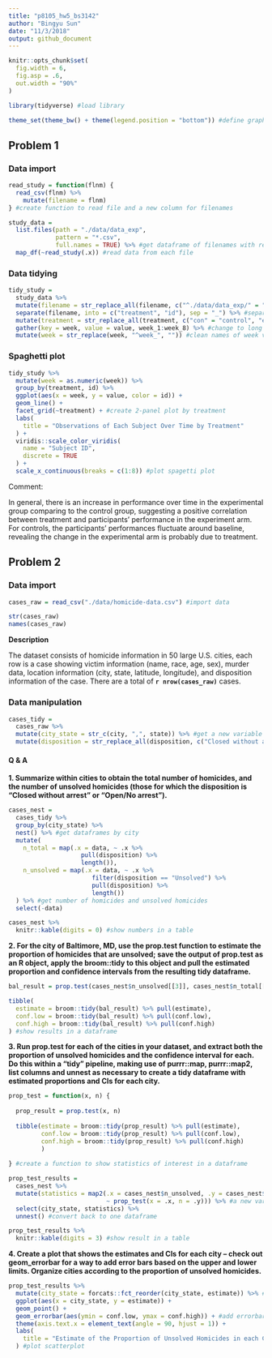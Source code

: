 ```yaml
---
title: "p8105_hw5_bs3142"
author: "Bingyu Sun"
date: "11/3/2018"
output: github_document
---
```


```r
knitr::opts_chunk$set(
  fig.width = 6,
  fig.asp = .6,
  out.width = "90%"
) 

library(tidyverse) #load library

theme_set(theme_bw() + theme(legend.position = "bottom")) #define graph format
```

## Problem 1

### Data import

```r
read_study = function(flnm) {
  read_csv(flnm) %>%
    mutate(filename = flnm)
} #create function to read file and a new column for filenames

study_data = 
  list.files(path = "./data/data_exp",
             pattern = "*.csv",
             full.names = TRUE) %>% #get dataframe of filenames with relative file path
  map_df(~read_study(.x)) #read data from each file
```

### Data tidying

```r
tidy_study =
  study_data %>%
  mutate(filename = str_replace_all(filename, c("^./data/data_exp/" = "", ".csv$" = ""))) %>% #clean up filename
  separate(filename, into = c("treatment", "id"), sep = "_") %>% #separate filename to two variables as treatment and id
  mutate(treatment = str_replace_all(treatment, c("con" = "control", "exp" = "experiment"))) %>% #rename con to control, exp to experiment
  gather(key = week, value = value, week_1:week_8) %>% #change to long format
  mutate(week = str_replace(week, "^week_", "")) #clean names of week variable
```

### Spaghetti plot

```r
tidy_study %>%
  mutate(week = as.numeric(week)) %>%
  group_by(treatment, id) %>% 
  ggplot(aes(x = week, y = value, color = id)) +
  geom_line() +
  facet_grid(~treatment) + #create 2-panel plot by treatment
  labs(
    title = "Observations of Each Subject Over Time by Treatment"
  ) +
  viridis::scale_color_viridis(
    name = "Subject ID",
    discrete = TRUE
  ) +
  scale_x_continuous(breaks = c(1:8)) #plot spagetti plot
```

Comment:

In general, there is an increase in performance over time in the experimental group comparing to the control group, suggesting a positive correlation between treatment and participants' performance in the experiment arm. For controls, the participants' performances fluctuate around baseline, revealing the change in the experimental arm is probably due to treatment.

## Problem 2

### Data import

```r
cases_raw = read_csv("./data/homicide-data.csv") #import data

str(cases_raw)
names(cases_raw)
```

**Description**

The dataset consists of homicide information in 50 large U.S. cities, each row is a case showing victim information (name, race, age, sex), murder data, location information (city, state, latitude, longitude), and disposition information of the case. There are a total of **`r nrow(cases_raw)`** cases.

### Data manipulation

```r
cases_tidy =
  cases_raw %>%
  mutate(city_state = str_c(city, ",", state)) %>% #get a new variable city_state
  mutate(disposition = str_replace_all(disposition, c("Closed without arrest" = "Unsolved", "Open/No arrest" = "Unsolved"))) #combine two categories to one category called unsolved
```

#### Q & A

**1. Summarize within cities to obtain the total number of homicides, and the number of unsolved homicides (those for which the disposition is “Closed without arrest” or “Open/No arrest”).**

```r
cases_nest =
  cases_tidy %>%
  group_by(city_state) %>%
  nest() %>% #get dataframes by city
  mutate(
    n_total = map(.x = data, ~ .x %>% 
                    pull(disposition) %>%
                    length()),
    n_unsolved = map(.x = data, ~ .x %>%
                       filter(disposition == "Unsolved") %>%
                       pull(disposition) %>%
                       length())
  ) %>% #get number of homicides and unsolved homicides
  select(-data)

cases_nest %>%
  knitr::kable(digits = 0) #show numbers in a table
```

**2. For the city of Baltimore, MD, use the prop.test function to estimate the proportion of homicides that are unsolved; save the output of prop.test as an R object, apply the broom::tidy to this object and pull the estimated proportion and confidence intervals from the resulting tidy dataframe.**

```r
bal_result = prop.test(cases_nest$n_unsolved[[3]], cases_nest$n_total[[3]]) #prop.test for Baltimore

tibble(
  estimate = broom::tidy(bal_result) %>% pull(estimate),
  conf.low = broom::tidy(bal_result) %>% pull(conf.low),
  conf.high = broom::tidy(bal_result) %>% pull(conf.high)
) #show results in a dataframe
```

**3. Run prop.test for each of the cities in your dataset, and extract both the proportion of unsolved homicides and the confidence interval for each. Do this within a “tidy” pipeline, making use of purrr::map, purrr::map2, list columns and unnest as necessary to create a tidy dataframe with estimated proportions and CIs for each city.**

```r
prop_test = function(x, n) {
  
  prop_result = prop.test(x, n)
  
  tibble(estimate = broom::tidy(prop_result) %>% pull(estimate),
         conf.low = broom::tidy(prop_result) %>% pull(conf.low),
         conf.high = broom::tidy(prop_result) %>% pull(conf.high)
         )
  
} #create a function to show statistics of interest in a dataframe

prop_test_results = 
  cases_nest %>%
  mutate(statistics = map2(.x = cases_nest$n_unsolved, .y = cases_nest$n_total, 
                           ~ prop_test(x = .x, n = .y))) %>% #a new variable for test statistics applies to each sub-dataframes
  select(city_state, statistics) %>%
  unnest() #convert back to one dataframe

prop_test_results %>%
  knitr::kable(digits = 3) #show result in a table
```

**4. Create a plot that shows the estimates and CIs for each city – check out geom_errorbar for a way to add error bars based on the upper and lower limits. Organize cities according to the proportion of unsolved homicides.**

```r
prop_test_results %>%
  mutate(city_state = forcats::fct_reorder(city_state, estimate)) %>% #reorder x-axis variable based on estimate
  ggplot(aes(x = city_state, y = estimate)) +
  geom_point() +
  geom_errorbar(aes(ymin = conf.low, ymax = conf.high)) + #add errorbar
  theme(axis.text.x = element_text(angle = 90, hjust = 1)) +
  labs(
    title = "Estimate of the Proportion of Unsolved Homicides in each City"
  ) #plot scatterplot
```

